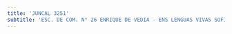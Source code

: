 ```yaml
---
title: 'JUNCAL 3251'
subtitle: 'ESC. DE COM. N° 26 ENRIQUE DE VEDIA - ENS LENGUAS VIVAS SOFIA DE SPANGENBERG - ESCUELA DE MAESTROS ([A] 04)'
---
```



